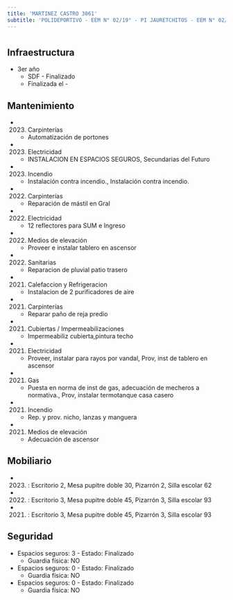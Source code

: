 ```yaml
---
title: 'MARTINEZ CASTRO 3061'
subtitle: 'POLIDEPORTIVO - EEM N° 02/19° - PI JAURETCHITOS - EEM N° 02/19° ARTURO JAURETCHE - CAEBYT N° 16 - CAEBYT N° 06 - EPC N° 20 MAESTRO CARLOS A. CARRANZA - CAIYJ CLUB DE JOVENES ARTURO JAURETCHE - JII N° 10/19° ([A]) - PI NOCHECITAS'
---
```


#
## Infraestructura

* 3er año 
    + SDF - Finalizado 
    + Finalizada el - 






## Mantenimiento

*  (2023) Carpinterías 
    + Automatización de portones

*  (2023) Electricidad 
    + INSTALACION EN ESPACIOS SEGUROS, Secundarias del Futuro

*  (2023) Incendio 
    + Instalación contra incendio., Instalación contra incendio.

*  (2022) Carpinterías 
    + Reparación de mástil en Gral

*  (2022) Electricidad 
    + 12 reflectores para SUM e Ingreso

*  (2022) Medios de elevación 
    + Proveer e instalar tablero en ascensor

*  (2022) Sanitarias 
    + Reparacion de pluvial patio trasero

*  (2021) Calefaccion y Refrigeracion 
    + Instalacion de 2 purificadores de aire

*  (2021) Carpinterías 
    + Reparar paño de reja predio

*  (2021) Cubiertas / Impermeabilizaciones 
    + Impermeabiliz cubierta,pintura techo

*  (2021) Electricidad 
    + Proveer, instalar para rayos por vandal, Prov, inst de tablero en ascensor

*  (2021) Gas 
    + Puesta en norma de inst de gas, adecuación de mecheros a normativa., Prov, instalar termotanque casa casero

*  (2021) Incendio 
    + Rep. y prov. nicho, lanzas y manguera

*  (2021) Medios de elevación 
    + Adecuación de ascensor





## Mobiliario

*  (2023) : Escritorio 2, Mesa pupitre doble 30, Pizarrón 2, Silla escolar 62 

*  (2022) : Escritorio 3, Mesa pupitre doble 45, Pizarrón 3, Silla escolar 93 

*  (2021) : Escritorio 3, Mesa pupitre doble 45, Pizarrón 3, Silla escolar 93 





## Seguridad

*  Espacios seguros: 3 - Estado: Finalizado 
    + Guardia física: NO

*  Espacios seguros: 0 - Estado: Finalizado 
    + Guardia física: NO

*  Espacios seguros: 0 - Estado: Finalizado 
    + Guardia física: NO



